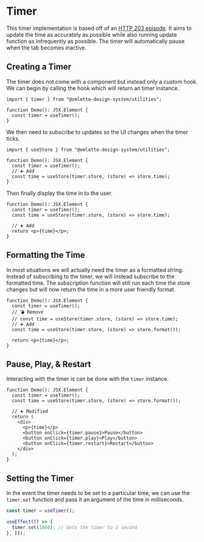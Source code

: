 # Timer

This timer implementation is based off of an [HTTP 203 episode](https://gist.github.com/jakearchibald/cb03f15670817001b1157e62a076fe95). It aims to update the time as accurately as possible while also running update function as infrequently as possible. The timer will automatically pause when the tab becomes inactive.

## Creating a Timer

The timer does not come with a component but instead only a custom hook. We can begin by calling the hook which will return an timer instance.

```tsx
import { timer } from "@omlette-design-system/utilities";

function Demo(): JSX.Element {
  const timer = useTimer();
}
```

We then need to subscribe to updates so the UI changes when the timer ticks.

```tsx
import { useStore } from "@omlette-design-system/utilities";

function Demo(): JSX.Element {
  const timer = useTimer();
  // ➕ Add
  const time = useStore(timer.store, (store) => store.time);
}
```

Then finally display the time in to the user.

```tsx
function Demo(): JSX.Element {
  const timer = useTimer();
  const time = useStore(timer.store, (store) => store.time);

  // ➕ Add
  return <p>{time}</p>;
}
```

## Formatting the Time

In most situations we will actually need the timer as a formatted string. Instead of subscribing to the timer, we will instead subscribe to the formatted time. The subscription function will still run each time the store changes but will now return the time in a more user friendly format.

```tsx
function Demo(): JSX.Element {
  const timer = useTimer();
  // 💣 Remove
  // const time = useStore(timer.store, (store) => store.time);
  // ➕ Add
  const time = useStore(timer.store, (store) => store.format());

  return <p>{time}</p>;
}
```

## Pause, Play, & Restart

Interacting with the timer is can be done with the `timer` instance.

```tsx
function Demo(): JSX.Element {
  const timer = useTimer();
  const time = useStore(timer.store, (store) => store.format());

  // ➕ Modified
  return (
    <div>
      <p>{time}</p>
      <button onClick={timer.pause}>Pause</button>
      <button onClick={timer.play}>Play</button>
      <button onClick={timer.restart}>Restart</button>
    </div>
  );
}
```

## Setting the Timer

In the event the timer needs to be set to a particular time, we can use the `timer.set` function and pass it an argument of the time in milliseconds.

```ts
const timer = useTimer();

useEffect(() => {
  timer.set(1000); // Sets the timer to 1 second
}, []);
```
